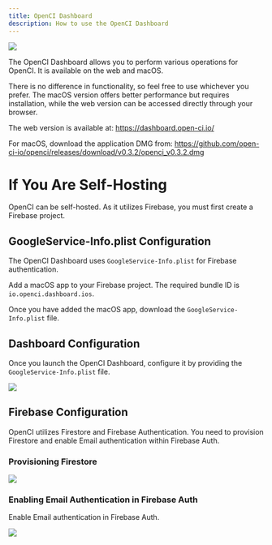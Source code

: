 ```yaml
---
title: OpenCI Dashboard
description: How to use the OpenCI Dashboard
---
```


<Frame >
  <img src="/images/dashboard.png" />
</Frame>

The OpenCI Dashboard allows you to perform various operations for OpenCI. It is available on the web and macOS.

There is no difference in functionality, so feel free to use whichever you prefer. The macOS version offers better performance but requires installation, while the web version can be accessed directly through your browser.

The web version is available at: https://dashboard.open-ci.io/

For macOS, download the application DMG from: https://github.com/open-ci-io/openci/releases/download/v0.3.2/openci_v0.3.2.dmg

# If You Are Self-Hosting

OpenCI can be self-hosted. As it utilizes Firebase, you must first create a Firebase project.

## GoogleService-Info.plist Configuration

The OpenCI Dashboard uses `GoogleService-Info.plist` for Firebase authentication.

Add a macOS app to your Firebase project. The required bundle ID is `io.openci.dashboard.ios`.

Once you have added the macOS app, download the `GoogleService-Info.plist` file.

## Dashboard Configuration

Once you launch the OpenCI Dashboard, configure it by providing the `GoogleService-Info.plist` file.

<Frame >
  <img src="/images/how_to_setting_google_service_info_plist.png" />
</Frame>

## Firebase Configuration

OpenCI utilizes Firestore and Firebase Authentication. You need to provision Firestore and enable Email authentication within Firebase Auth.

### Provisioning Firestore

<Frame >
  <img src="/images/how_to_provision_firestore.png" />
</Frame>

### Enabling Email Authentication in Firebase Auth

Enable Email authentication in Firebase Auth.

<Frame >
  <img src="/images/how_to_enable_email_auth.png" />
</Frame>